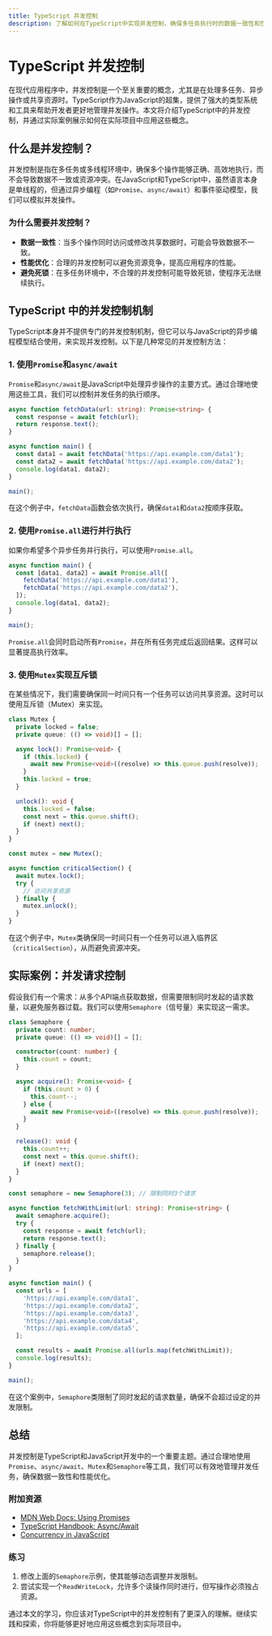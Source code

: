 ```yaml
---
title: TypeScript 并发控制
description: 了解如何在TypeScript中实现并发控制，确保多任务执行时的数据一致性和性能优化。
---
```


# TypeScript 并发控制

在现代应用程序中，并发控制是一个至关重要的概念，尤其是在处理多任务、异步操作或共享资源时。TypeScript作为JavaScript的超集，提供了强大的类型系统和工具来帮助开发者更好地管理并发操作。本文将介绍TypeScript中的并发控制，并通过实际案例展示如何在实际项目中应用这些概念。

## 什么是并发控制？

并发控制是指在多任务或多线程环境中，确保多个操作能够正确、高效地执行，而不会导致数据不一致或资源冲突。在JavaScript和TypeScript中，虽然语言本身是单线程的，但通过异步编程（如`Promise`、`async/await`）和事件驱动模型，我们可以模拟并发操作。

### 为什么需要并发控制？

- **数据一致性**：当多个操作同时访问或修改共享数据时，可能会导致数据不一致。
- **性能优化**：合理的并发控制可以避免资源竞争，提高应用程序的性能。
- **避免死锁**：在多任务环境中，不合理的并发控制可能导致死锁，使程序无法继续执行。

## TypeScript 中的并发控制机制

TypeScript本身并不提供专门的并发控制机制，但它可以与JavaScript的异步编程模型结合使用，来实现并发控制。以下是几种常见的并发控制方法：

### 1. 使用`Promise`和`async/await`

`Promise`和`async/await`是JavaScript中处理异步操作的主要方式。通过合理地使用这些工具，我们可以控制并发任务的执行顺序。

```typescript
async function fetchData(url: string): Promise<string> {
  const response = await fetch(url);
  return response.text();
}

async function main() {
  const data1 = await fetchData('https://api.example.com/data1');
  const data2 = await fetchData('https://api.example.com/data2');
  console.log(data1, data2);
}

main();
```

在这个例子中，`fetchData`函数会依次执行，确保`data1`和`data2`按顺序获取。

### 2. 使用`Promise.all`进行并行执行

如果你希望多个异步任务并行执行，可以使用`Promise.all`。

```typescript
async function main() {
  const [data1, data2] = await Promise.all([
    fetchData('https://api.example.com/data1'),
    fetchData('https://api.example.com/data2'),
  ]);
  console.log(data1, data2);
}

main();
```

`Promise.all`会同时启动所有`Promise`，并在所有任务完成后返回结果。这样可以显著提高执行效率。

### 3. 使用`Mutex`实现互斥锁

在某些情况下，我们需要确保同一时间只有一个任务可以访问共享资源。这时可以使用互斥锁（Mutex）来实现。

```typescript
class Mutex {
  private locked = false;
  private queue: (() => void)[] = [];

  async lock(): Promise<void> {
    if (this.locked) {
      await new Promise<void>((resolve) => this.queue.push(resolve));
    }
    this.locked = true;
  }

  unlock(): void {
    this.locked = false;
    const next = this.queue.shift();
    if (next) next();
  }
}

const mutex = new Mutex();

async function criticalSection() {
  await mutex.lock();
  try {
    // 访问共享资源
  } finally {
    mutex.unlock();
  }
}
```

在这个例子中，`Mutex`类确保同一时间只有一个任务可以进入临界区（`criticalSection`），从而避免资源冲突。

## 实际案例：并发请求控制

假设我们有一个需求：从多个API端点获取数据，但需要限制同时发起的请求数量，以避免服务器过载。我们可以使用`Semaphore`（信号量）来实现这一需求。

```typescript
class Semaphore {
  private count: number;
  private queue: (() => void)[] = [];

  constructor(count: number) {
    this.count = count;
  }

  async acquire(): Promise<void> {
    if (this.count > 0) {
      this.count--;
    } else {
      await new Promise<void>((resolve) => this.queue.push(resolve));
    }
  }

  release(): void {
    this.count++;
    const next = this.queue.shift();
    if (next) next();
  }
}

const semaphore = new Semaphore(3); // 限制同时3个请求

async function fetchWithLimit(url: string): Promise<string> {
  await semaphore.acquire();
  try {
    const response = await fetch(url);
    return response.text();
  } finally {
    semaphore.release();
  }
}

async function main() {
  const urls = [
    'https://api.example.com/data1',
    'https://api.example.com/data2',
    'https://api.example.com/data3',
    'https://api.example.com/data4',
    'https://api.example.com/data5',
  ];

  const results = await Promise.all(urls.map(fetchWithLimit));
  console.log(results);
}

main();
```

在这个案例中，`Semaphore`类限制了同时发起的请求数量，确保不会超过设定的并发限制。

## 总结

并发控制是TypeScript和JavaScript开发中的一个重要主题。通过合理地使用`Promise`、`async/await`、`Mutex`和`Semaphore`等工具，我们可以有效地管理并发任务，确保数据一致性和性能优化。

### 附加资源

- [MDN Web Docs: Using Promises](https://developer.mozilla.org/en-US/docs/Web/JavaScript/Guide/Using_promises)
- [TypeScript Handbook: Async/Await](https://www.typescriptlang.org/docs/handbook/release-notes/typescript-2-1.html#async--await)
- [Concurrency in JavaScript](https://javascript.info/async)

### 练习

1. 修改上面的`Semaphore`示例，使其能够动态调整并发限制。
2. 尝试实现一个`ReadWriteLock`，允许多个读操作同时进行，但写操作必须独占资源。

通过本文的学习，你应该对TypeScript中的并发控制有了更深入的理解。继续实践和探索，你将能够更好地应用这些概念到实际项目中。
